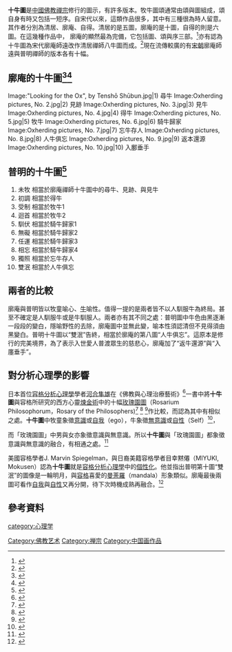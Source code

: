 {{佛教}}
{{中國地區的禪宗}}
'''十牛圖'''是[[中國|中國]][[佛教|佛教]][[禪宗|禪宗]]修行的圖示，有許多版本。牧牛圖頌通常由頌與圖組成，頌自身有時又包括一短序。自宋代以來，這類作品很多，其中有三種很為時人留意。其作者分別為清居、廓庵、自得。清居的是五圖，廓庵的是十圖，自得的則是六圖。在這幾種作品中， 廓庵的顯然最為完備，它包括圖、頌與序三部。<ref>{{cite web |url=http://ccbs.ntu.edu.tw/FULLTEXT/JR-BJ001/04_11.htm |title=十牛圖頌所展示的禪的實踐與終極關懷 吳汝鈞 香港浸會學院副教授 作;中華佛學學報第４期313～339頁 |publisher=「佛學數位圖書館暨博物館（Digital Library & Museum of Buddhist Studies）」網站 |accessdate=2008年6月25日 |archive-date=2008年12月11日 |archive-url=https://web.archive.org/web/20081211181624/http://ccbs.ntu.edu.tw/FULLTEXT/JR-BJ001/04_11.htm |dead-url=no }}</ref>亦有認為十牛圖為宋代廓庵師遠改作清居禪師八牛圖而成。<ref>{{cite web|url=http://www.dharma.com.tw/X1Chinese/D24Bible/E601.htm|title=禪宗十牛圖解說--前言 張玄祥居士|publisher=法爾禪修中心|accessdate=2008年6月25日|deadurl=yes|archiveurl=https://web.archive.org/web/20080705140801/http://www.dharma.com.tw/X1Chinese/D24Bible/E601.htm|archivedate=2008年7月5日}}</ref>現在流傳較廣的有[[宋朝|宋朝]]廓庵師遠與普明禪師的版本各有十幅。

==廓庵的十牛圖<ref>{{cite web |url=http://www.suttaworld.org/Collection_of_Buddhist/Successive_Tripitaka/pdf/X64/X64n1269.pdf |title=住鼎州梁山廓庵和尚十牛圖頌(并) |publisher=中華電子佛典協會 佛學世界 網路藏經閣 |accessdate=2008年6月25日 |archive-date=2016年3月5日 |archive-url=https://web.archive.org/web/20160305011338/http://www.suttaworld.org/Collection_of_Buddhist/Successive_Tripitaka/pdf/X64/X64n1269.pdf |dead-url=no }}</ref><ref>{{cite web |url=http://www.ctworld.org.tw/turn/blossom/030/030_01.htm |title=十牛圖頌 |publisher=中台山佛教基金會 |accessdate=2008年6月25日 |archive-url=https://web.archive.org/web/20071028160609/http://www.ctworld.org.tw/turn/blossom/030/030_01.htm |archive-date=2007年10月28日 |dead-url=yes }}</ref> ==
<gallery perrow="4">
Image:"Looking for the Ox", by Tenshō Shūbun.jpg|1) 尋牛
Image:Oxherding pictures, No. 2.jpg|2) 見跡
Image:Oxherding pictures, No. 3.jpg|3) 見牛
Image:Oxherding pictures, No. 4.jpg|4) 得牛
Image:Oxherding pictures, No. 5.jpg|5) 牧牛
Image:Oxherding pictures, No. 6.jpg|6) 騎牛歸家
Image:Oxherding pictures, No. 7.jpg|7) 忘牛存人
Image:Oxherding pictures, No. 8.jpg|8) 人牛俱忘
Image:Oxherding pictures, No. 9.jpg|9) 返本還源
Image:Oxherding pictures, No. 10.jpg|10) 入鄽垂手
</gallery>

==普明的十牛圖<ref>{{cite web |url=http://www.eastart.net/friendship/chansimuniutusong.htm |title=（普明）禅诗《牧牛图颂》赏析 |publisher=東方文化藝術網 民盈控股有限公司 |accessdate=2008年6月25日 |archive-date=2008年5月19日 |archive-url=https://web.archive.org/web/20080519214833/http://www.eastart.net/friendship/chansimuniutusong.htm |dead-url=no }}</ref>==
#未牧 相當於廓庵禪師十牛圖中的尋牛、見跡、與見牛
#初調 相當於得牛
#受制 相當於牧牛1
#迴首 相當於牧牛2
#馴伏 相當於騎牛歸家1
#無礙 相當於騎牛歸家2
#任運 相當於騎牛歸家3
#相忘 相當於騎牛歸家4
#獨照 相當於忘牛存人
#雙泯 相當於人牛俱忘

== 兩者的比較 ==

廓庵與普明皆以牧童喻心、[[牛|牛]]喻性。值得一提的是兩者皆不以人馴服牛為終局。甚至不確定是人馴服牛或是牛馴服人。兩者亦有其不同之處：普明圖中牛色由黑逐漸一段段的變白，隱喻野性的去除，廓庵圖中並無此變，喻本性須認清但不見得須由黑變白。普明十牛圖以“雙泯”告終，相當於廓庵的第八圖“人牛俱忘”。這原本是修行的完美境界，為了表示入世愛人普渡眾生的慈悲心，廓庵加了“返牛還源”與“入廛垂手”。

== 對分析心理學的影響 ==

日本首位[[容格|容格]][[分析心理學|分析心理學]]學者[[河合隼雄|河合隼雄]]在《佛教與心理治療藝術》<ref>{{cite book|author=河合隼雄著;鄭福明、王求是譯 |authorlink= |coauthors= |title=佛教與心理治療藝術 |year=2004年 |publisher=心靈工坊 |location= |isbn=9867574273}} </ref>一書中將'''十牛圖'''與容格所研究的西方心靈[[煉金術|煉金術]]中的十幅[[玫瑰園圖|玫瑰園圖]]（Rosarium Philosophorum，Rosary of the Philosophers)<ref>{{cite web |url=http://www.levity.com/alchemy/rosarium.html |title=Rosarium philosophorum |publisher=The Alchemy Web Site, Adam McLean |accessdate=2008年6月26日 |archive-date=2008年9月19日 |archive-url=https://web.archive.org/web/20080919162650/http://www.levity.com/alchemy/rosarium.html |dead-url=no }}</ref> <ref>{{cite web |url=http://www.gnosis.org/jung_alchemy.htm |title=C. G. Jung and the Alchemical Renewal by Stephan A. Hoeller |publisher=The article first appeared in Gnosis: A Journal of Western Inner Traditions（Vol. 8, Summer 1988）, and is reproduced here by permission of the author. All images are copyright © Adam McLean 1999 and 2000. |accessdate=2008年6月25日 |archive-date=2008年6月11日 |archive-url=https://web.archive.org/web/20080611204955/http://www.gnosis.org/jung_alchemy.htm |dead-url=no }}</ref> <ref>{{cite web |url=http://www.theeuropeanlibrary.org/portal/libraries/Libraries.php?launch=1&language=en&page=Treasures&country=Czech%20Republic#29 |title=Treasures - National Library of the Czech Republic Rosarium philosophorum |publisher=The European Library |accessdate=2008年6月25日 |archive-date=2008年2月10日 |archive-url=https://web.archive.org/web/20080210194736/http://www.theeuropeanlibrary.org/portal/libraries/Libraries.php?launch=1&language=en&page=Treasures&country=Czech%20Republic#29 |dead-url=no }}</ref>作比較，而認為其中有相似之處。'''十牛圖'''中牧童象徵[[意識|意識]]或[[自我|自我]]（ego），牛象徵[[無意識|無意識]]或[[自性|自性]]（Self）<ref>{{cite web|url= http://etd.lib.nsysu.edu.tw/ETD-db/ETD-search/getfile?URN=etd-0617102-102429&filename=etd-0617102-102429.pdf|title= 榮格心理學與佛教相應觀念之研究王信宜|publisher= 國立中山大學|accessdate= 2008年6月25日|archive-date= 2015年11月22日|archive-url= https://web.archive.org/web/20151122221442/http://etd.lib.nsysu.edu.tw/ETD-db/ETD-search/getfile?URN=etd-0617102-102429&filename=etd-0617102-102429.pdf|dead-url= no}}</ref>，

而「玫瑰園圖」中男與女亦象徵意識與無意識。所以'''十牛圖'''與「玫瑰園圖」都象徵意識與無意識的融合，有相通之處。<ref>{{cite web|url=http://www.xadakang.com/zixunshiyuandi/ShowArticle.asp?ArticleID=1299|title=《佛教與心理治療藝術》介紹－溫柔的悲憫|publisher=心門網絡|accessdate=2008年6月26日}}{{dead link|date=2017年11月 |bot=InternetArchiveBot |fix-attempted=yes }}</ref>
 
美國容格學者J. Marvin Spiegelman，與日裔美籍容格學者目幸黙僊（MIYUKI, Mokusen）認為'''十牛圖'''就是[[容格|容格]][[分析心理學|分析心理學]]中的[[個性化|個性化]]。他並指出普明第十圖“雙泯”的圖像是一輪明月，與[[容格|容格]]喜愛的[[曼荼羅|曼荼羅]]（mandala）形象類似。廓庵最後兩圖可看作[[自我|自我]]與[[自性|自性]]又再分開，待下次時機成熟再融合。<ref>{{cite book|author=J. Marvin Spiegelman, Mokusen, Ph.D. Miyuki |authorlink= |coauthors= |title=Buddhism and Jungian Psychology |year=1995年 |publisher=New Falcon Publications |location= |isbn=1561841110}} </ref>

== 參考資料 ==
{{commonscat|Ox-herding pictures}}
{{reflist}}

{{禪宗}}
[[category:心理学|category:心理学]]
[[Category:佛教艺术|Category:佛教艺术]]
[[Category:禅宗|Category:禅宗]]
[[Category:中国画作品|Category:中国画作品]]